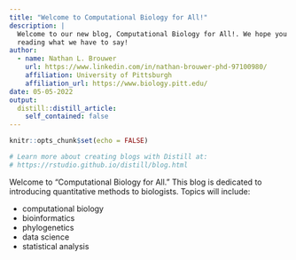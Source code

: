 ```yaml
---
title: "Welcome to Computational Biology for All!"
description: |
  Welcome to our new blog, Computational Biology for All!. We hope you enjoy 
  reading what we have to say!
author:
  - name: Nathan L. Brouwer
    url: https://www.linkedin.com/in/nathan-brouwer-phd-97100980/
    affiliation: University of Pittsburgh
    affiliation_url: https://www.biology.pitt.edu/
date: 05-05-2022
output:
  distill::distill_article:
    self_contained: false
---
```


```r
knitr::opts_chunk$set(echo = FALSE)

# Learn more about creating blogs with Distill at:
# https://rstudio.github.io/distill/blog.html

```


Welcome to "Computational Biology for All."  This blog is dedicated to introducing quantitative methods to biologists.  Topics will include:

* computational biology
* bioinformatics
* phylogenetics
* data science
* statistical analysis


